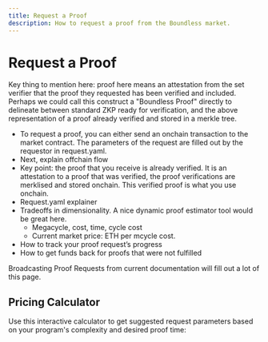 ```yaml
---
title: Request a Proof
description: How to request a proof from the Boundless market.
---
```



# Request a Proof

Key thing to mention here: proof here means an attestation from the set verifier that the proof they requested has been verified and included. Perhaps we could call this construct a "Boundless Proof" directly to delineate between standard ZKP ready for verification, and the above representation of a proof already verified and stored in a merkle tree.

- To request a proof, you can either send an onchain transaction to the market contract. The parameters of the request are filled out by the requestor in request.yaml.
- Next, explain offchain flow
- Key point: the proof that you receive is already verified. It is an attestation to a proof that was verified, the proof verifications are merklised and stored onchain. This verified proof is what you use onchain.
- Request.yaml explainer
- Tradeoffs in dimensionality. A nice dynamic proof estimator tool would be great here.
  - Megacycle, cost, time, cycle cost
  - Current market price: ETH per mcycle cost.
- How to track your proof request’s progress
- How to get funds back for proofs that were not fulfilled

Broadcasting Proof Requests from current documentation will fill out a lot of this page.

## Pricing Calculator

Use this interactive calculator to get suggested request parameters based on your program's complexity and desired proof time:

<PricingCalculator />
